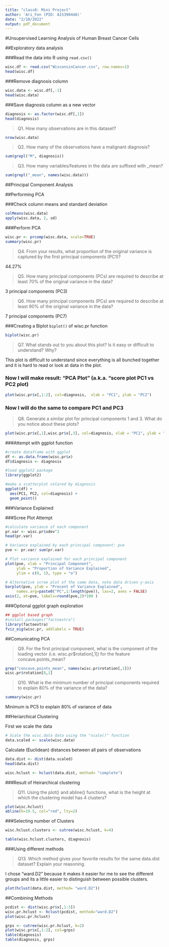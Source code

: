 ```yaml
---
title: "class8: Mini Project"
author: 'Ari_Fon (PID: A15390446)'
date: "2/10/2022"
output: pdf_document
---
```


#Unsupervised Learning Analysis of Human Breast Cancer Cells

##Exploratory data analysis

###Read the data into R using `read.csv()`

```r
wisc.df <- read.csv("WisconsinCancer.csv", row.names=1)
head(wisc.df)
```

###Remove diagnosis column

```r
wisc.data <- wisc.df[,-1]
head(wisc.data)
```

###Save diagnosis column as a new vector

```r
diagnosis <- as.factor(wisc.df[,1])
head(diagnosis)
```

> Q1. How many observations are in this dataset?

```r
nrow(wisc.data)
```

> Q2. How many of the observations have a malignant diagnosis?

```r
sum(grepl("M", diagnosis))
```

> Q3. How many variables/features in the data are suffixed with _mean?

```r
sum(grepl("_mean", names(wisc.data)))
```

##Principal Component Analysis

##Performing PCA

###Check column means and standard deviation

```r
colMeans(wisc.data)
apply(wisc.data, 2, sd)
```

###Perform PCA

```r
wisc.pr <- prcomp(wisc.data, scale=TRUE)
summary(wisc.pr)
```

>Q4. From your results, what proportion of the original variance is captured by the first principal components (PC1)?

44.27%

>Q5. How many principal components (PCs) are required to describe at least 70% of the original variance in the data?

3 principal components (PC3) 

>Q6. How many principal components (PCs) are required to describe at least 90% of the original variance in the data?

7 principal components (PC7)

###Creating a Biplot `biplot()` of wisc.pr function

```r
biplot(wisc.pr)
```

> Q7. What stands out to you about this plot? Is it easy or difficult to understand? Why?

This plot is difficult to understand since everything is all bunched together and it is hard to read or look at data in the plot. 


### Now I will make result: "PCA Plot" (a.k.a. "score plot PC1 vs PC2 plot)

```r
plot(wisc.pr$x[,1:2], col=diagnosis,  xlab = "PC1", ylab = "PC2")
```

### Now I will do the same to compare PC1 and PC3

> Q8. Generate a similar plot for principal components 1 and 3. What do you notice about these plots?

```r
plot(wisc.pr$x[,1],wisc.pr$x[,3], col=diagnosis, xlab = "PC1", ylab = "PC3")
```


###Attempt with ggplot function

```r
#create dataframe with ggplot
df <- as.data.frame(wisc.pr$x)
df$diagnosis <- diagnosis

#load ggplot2 package
library(ggplot2)

#make a scatterplot colored by diagnosis
ggplot(df) + 
  aes(PC1, PC2, col=diagnosis) + 
  geom_point()
```

###Variance Explained

###Scree Plot Attempt

```r
#calculate variance of each component
pr.var <- wisc.pr$sdev^2
head(pr.var)
```
```r
# Variance explained by each principal component: pve
pve <- pr.var/ sum(pr.var)

# Plot variance explained for each principal component
plot(pve, xlab = "Principal Component", 
     ylab = "Proportion of Variance Explained", 
     ylim = c(0, 1), type = "o")
```
```r
# Alternative scree plot of the same data, note data driven y-axis
barplot(pve, ylab = "Precent of Variance Explained",
     names.arg=paste0("PC",1:length(pve)), las=2, axes = FALSE)
axis(2, at=pve, labels=round(pve,2)*100 )

```

###Optional ggplot graph exploration

```r
## ggplot based graph
#install.packages("factoextra")
library(factoextra)
fviz_eig(wisc.pr, addlabels = TRUE)
```

##Comunicating PCA 

> Q9. For the first principal component, what is the component of the loading vector (i.e. wisc.pr$rotation[,1]) for the feature concave.points_mean?

```r
grep("concave.points_mean", names(wisc.pr$rotation[,1]))
wisc.pr$rotation[8,1]
```

>Q10. What is the minimum number of principal components required to explain 80% of the variance of the data?

```r
summary(wisc.pr)
```

Minimum is PC5 to explain 80% of variance of data


##Heriarchical Clustering

First we scale the data
```r
# Scale the wisc.data data using the "scale()" function
data.scaled <- scale(wisc.data)
```

Calculate (Euclidean) distances between all pairs of observations

```r
data.dist <- dist(data.scaled)
head(data.dist)
```

```r
wisc.hclust <- hclust(data.dist, method= "complete")
```

###Result of Heirarchical clustering

> Q11. Using the plot() and abline() functions, what is the height at which the clustering model has 4 clusters?

```r
plot(wisc.hclust)
abline(h=19.5, col="red", lty=2)
```

###Selecting number of Clusters
```r
wisc.hclust.clusters <- cutree(wisc.hclust, k=4)
```

```r
table(wisc.hclust.clusters, diagnosis)
```

###Using different methods

>Q13. Which method gives your favorite results for the same data.dist dataset? Explain your reasoning.

I chose "ward.D2" because it makes it easier for me to see the different groups and its a little easier to distinguish between possible clusters. 
```r
plot(hclust(data.dist, method= "ward.D2"))
```

##Combining Methods

```r
pcdist <- dist(wisc.pr$x[,1:3])
wisc.pr.hclust <- hclust(pcdist, method="ward.D2")
plot(wisc.pr.hclust)
```

```r
grps <- cutree(wisc.pr.hclust, k=2)
plot(wisc.pr$x[,1:2], col=grps)
table(diagnosis)
table(diagnosis, grps)
```







